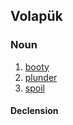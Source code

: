 ==Volapük==

===Noun===
{{vo-noun}}

# [[booty]]
# [[plunder]]
# [[spoil]]

====Declension====
{{vo-decl-noun}}